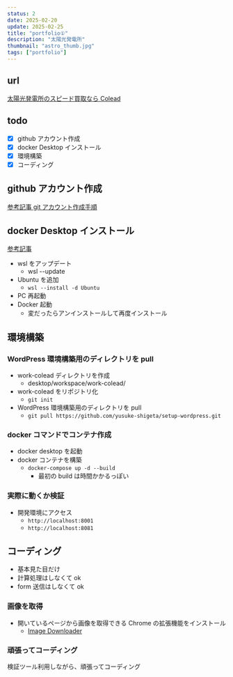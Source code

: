 ```yaml
---
status: 2
date: 2025-02-20
update: 2025-02-25
title: "portfolio①"
description: "太陽光発電所"
thumbnail: "astro_thumb.jpg"
tags: ["portfolio"]
---
```


## url

[太陽光発電所のスピード買取なら Colead](https://co-lead.jp/)

## todo

- [x] github アカウント作成
- [x] docker Desktop インストール
- [x] 環境構築
- [x] コーディング

## github アカウント作成

[参考記事 git アカウント作成手順](https://prog-8.com/docs/git-env-win)

## docker Desktop インストール

[参考記事](https://nosubject.io/windows11-how-to-setup-wsl2-ubuntu-and-docker-desktop/)

- wsl をアップデート
  - wsl --update
- Ubuntu を追加
  - `wsl --install -d Ubuntu`
- PC 再起動
- Docker 起動
  - 変だったらアンインストールして再度インストール

## 環境構築

### WordPress 環境構築用のディレクトリを pull

- work-colead ディレクトリを作成
  - desktop/workspace/work-colead/
- work-colead をリポジトリ化
  - `git init`
- WordPress 環境構築用のディレクトリを pull
  - `git pull https://github.com/yusuke-shigeta/setup-wordpress.git`

### docker コマンドでコンテナ作成

- docker desktop を起動
- docker コンテナを構築
  - `docker-compose up -d --build`
    - 最初の build は時間かかるっぽい

### 実際に動くか検証

- 開発環境にアクセス
  - `http://localhost:8001`
  - `http://localhost:8081`

## コーディング

- 基本見た目だけ
- 計算処理はしなくて ok
- form 送信はしなくて ok

### 画像を取得

- 開いているページから画像を取得できる Chrome の拡張機能をインストール
  - [Image Downloader](https://chromewebstore.google.com/detail/image-downloader/cnpniohnfphhjihaiiggeabnkjhpaldj?hl=ja)

### 頑張ってコーディング

検証ツール利用しながら、頑張ってコーディング
